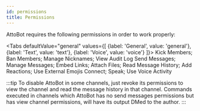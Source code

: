 ```yaml
---
id: permissions
title: Permissions
---
```



AttoBot requires the following permissions in order to work properly:

<Tabs
  defaultValue="general"
  values={[
    {label: 'General', value: 'general'},
    {label: 'Text', value: 'text'},
    {label: 'Voice', value: 'voice'}
  ]}>
  <TabItem value="general">
      Kick Members; Ban Members; Manage Nicknames; View Audit Log
  </TabItem>
  <TabItem value="text">
      Send Messages; Manage Messages; Embed Links; Attach Files; Read Message History; Add Reactions; Use External Emojis
  </TabItem>
  <TabItem value="voice">
      Connect; Speak; Use Voice Activity
  </TabItem>
</Tabs>

:::tip
To disable AttoBot in some channels, just revoke its permissions to view the channel and read the message history in that channel.
Commands executed in channels which AttoBot has no send messages permissions but has view channel permissions, will have its output DMed to the author.
:::